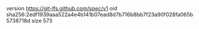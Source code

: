 version https://git-lfs.github.com/spec/v1
oid sha256:2edf1939aaa522a4e4b141b07ead8d7b716b8bb7f23a90f028fa065b5738718d
size 573
